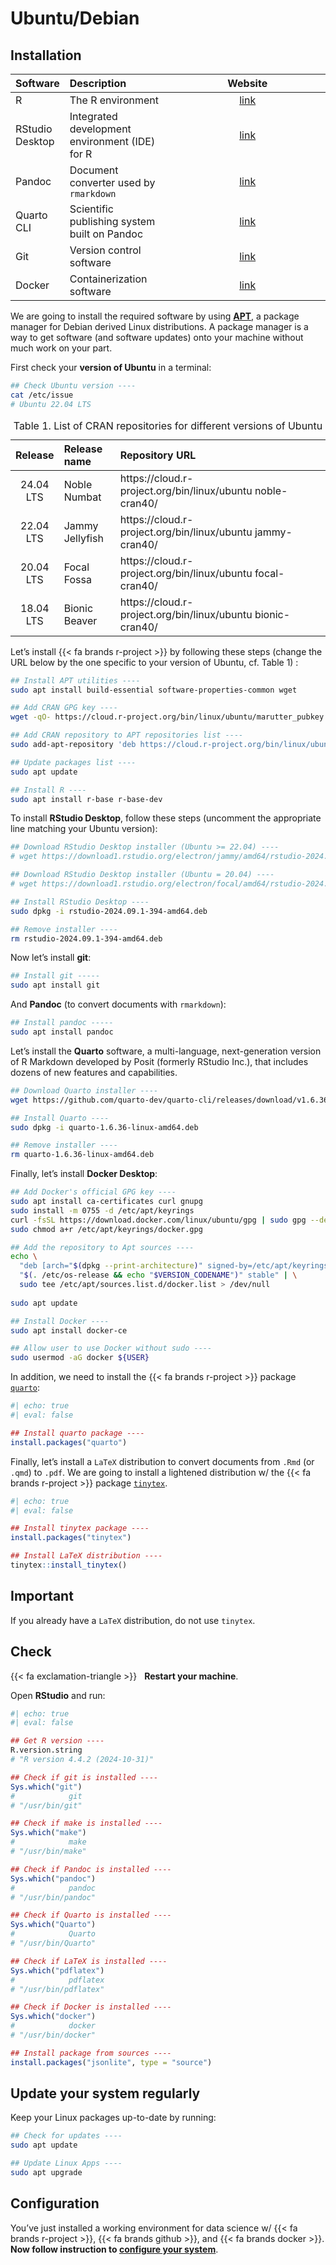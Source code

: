 # Ubuntu/Debian {.unnumbered}

## Installation

| Software        | Description                                    | Website                                                                    |
| :-------------- | :--------------------------------------------- | :------------------------------------------------------------------------: |
| R               | The R environment                              | [link](https://cran.r-project.org/)                                        |
| RStudio Desktop | Integrated development environment (IDE) for R | [link](https://posit.co/download/rstudio-desktop/)                         |
| Pandoc          | Document converter used by `rmarkdown`         | [link](https://pandoc.org/)                                                |
| Quarto CLI      | Scientific publishing system built on Pandoc   | [link](https://quarto.org/)                                                |
| Git             | Version control software                       | [link](https://git-scm.com/)                                               |
| Docker          | Containerization software                      | [link](https://docs.docker.com/desktop/)                                   |


We are going to install the required software by using 
[**APT**](https://en.wikipedia.org/wiki/APT_(software)), a package manager for 
Debian derived Linux distributions. A package manager is a way to get software 
(and software updates) onto your machine without much work on your part.

First check your **version of Ubuntu** in a terminal:


```sh
## Check Ubuntu version ----
cat /etc/issue
# Ubuntu 22.04 LTS
```


| Release   | Release name    | Repository URL                                               |
|:---------:|:----------------|:-------------------------------------------------------------|
| 24.04 LTS | Noble Numbat    | https://cloud.r-project.org/bin/linux/ubuntu noble-cran40/   |
| 22.04 LTS | Jammy Jellyfish | https://cloud.r-project.org/bin/linux/ubuntu jammy-cran40/   |
| 20.04 LTS | Focal Fossa     | https://cloud.r-project.org/bin/linux/ubuntu focal-cran40/   |
| 18.04 LTS | Bionic Beaver   | https://cloud.r-project.org/bin/linux/ubuntu bionic-cran40/  |
: Table 1. List of CRAN repositories for different versions of Ubuntu


Let's install {{< fa brands r-project >}} by following these steps 
(change the URL below by the one specific to your version of Ubuntu, cf. Table 1) :

```sh
## Install APT utilities ----
sudo apt install build-essential software-properties-common wget

## Add CRAN GPG key ----
wget -qO- https://cloud.r-project.org/bin/linux/ubuntu/marutter_pubkey.asc | sudo tee -a /etc/apt/trusted.gpg.d/cran_ubuntu_key.asc

## Add CRAN repository to APT repositories list ----
sudo add-apt-repository 'deb https://cloud.r-project.org/bin/linux/ubuntu noble-cran40/'

## Update packages list ----
sudo apt update

## Install R ----
sudo apt install r-base r-base-dev
```


To install **RStudio Desktop**, follow these steps 
(uncomment the appropriate line matching your Ubuntu version):


```sh
## Download RStudio Desktop installer (Ubuntu >= 22.04) ----
# wget https://download1.rstudio.org/electron/jammy/amd64/rstudio-2024.09.1-394-amd64.deb

## Download RStudio Desktop installer (Ubuntu = 20.04) ----
# wget https://download1.rstudio.org/electron/focal/amd64/rstudio-2024.09.1-394-amd64.deb

## Install RStudio Desktop ----
sudo dpkg -i rstudio-2024.09.1-394-amd64.deb

## Remove installer ----
rm rstudio-2024.09.1-394-amd64.deb
```

Now let's install **git**:

```sh
## Install git -----
sudo apt install git
```

And **Pandoc** (to convert documents with `rmarkdown`):

```sh
## Install pandoc -----
sudo apt install pandoc
```


Let's install the **Quarto** software, a multi-language, 
next-generation version of R Markdown developed by Posit (formerly RStudio Inc.), that 
includes dozens of new features and capabilities.


```sh
## Download Quarto installer ----
wget https://github.com/quarto-dev/quarto-cli/releases/download/v1.6.36/quarto-1.6.36-linux-amd64.deb

## Install Quarto ----
sudo dpkg -i quarto-1.6.36-linux-amd64.deb

## Remove installer ----
rm quarto-1.6.36-linux-amd64.deb
```

Finally, let's install **Docker Desktop**:

```sh
## Add Docker's official GPG key ----
sudo apt install ca-certificates curl gnupg
sudo install -m 0755 -d /etc/apt/keyrings
curl -fsSL https://download.docker.com/linux/ubuntu/gpg | sudo gpg --dearmor -o /etc/apt/keyrings/docker.gpg
sudo chmod a+r /etc/apt/keyrings/docker.gpg

## Add the repository to Apt sources ----
echo \
  "deb [arch="$(dpkg --print-architecture)" signed-by=/etc/apt/keyrings/docker.gpg] https://download.docker.com/linux/ubuntu \
  "$(. /etc/os-release && echo "$VERSION_CODENAME")" stable" | \
  sudo tee /etc/apt/sources.list.d/docker.list > /dev/null
  
sudo apt update

## Install Docker ----
sudo apt install docker-ce

## Allow user to use Docker without sudo ----
sudo usermod -aG docker ${USER}
```

In addition, we need to install the {{< fa brands r-project >}} package 
[`quarto`](https://quarto-dev.github.io/quarto-r/):

```r
#| echo: true
#| eval: false

## Install quarto package ----
install.packages("quarto")
```


Finally, let's install a `LaTeX` distribution to convert documents from `.Rmd` 
(or `.qmd`) to `.pdf`. 
We are going to install a lightened distribution w/ the {{< fa brands r-project >}}
package [`tinytex`](https://yihui.org/tinytex/).


```r
#| echo: true
#| eval: false

## Install tinytex package ----
install.packages("tinytex")

## Install LaTeX distribution ----
tinytex::install_tinytex()
```


::: {.callout-important}
## Important

If you already have a `LaTeX` distribution, do not use `tinytex`.
:::





## Check

{{< fa exclamation-triangle >}} &nbsp; **Restart your machine**.

Open **RStudio** and run:

```r
#| echo: true
#| eval: false

## Get R version ----
R.version.string
# "R version 4.4.2 (2024-10-31)"

## Check if git is installed ----
Sys.which("git")
#            git
# "/usr/bin/git"

## Check if make is installed ----
Sys.which("make")
#            make 
# "/usr/bin/make"

## Check if Pandoc is installed ----
Sys.which("pandoc")
#            pandoc 
# "/usr/bin/pandoc"

## Check if Quarto is installed ----
Sys.which("Quarto")
#            Quarto 
# "/usr/bin/Quarto"

## Check if LaTeX is installed ----
Sys.which("pdflatex")
#            pdflatex 
# "/usr/bin/pdflatex" 

## Check if Docker is installed ----
Sys.which("docker")
#            docker 
# "/usr/bin/docker" 

## Install package from sources ----
install.packages("jsonlite", type = "source")
```




::: {.callout-note}
## Update your system regularly

Keep your Linux packages up-to-date by running:

```sh
## Check for updates ----
sudo apt update

## Update Linux Apps ----
sudo apt upgrade
```
:::



## Configuration

You've just installed a working environment for data science w/ 
{{< fa brands r-project >}}, {{< fa brands github >}}, and {{< fa brands docker >}}.
<br/>
**Now follow instruction to [configure your system](rstudio.html)**.
